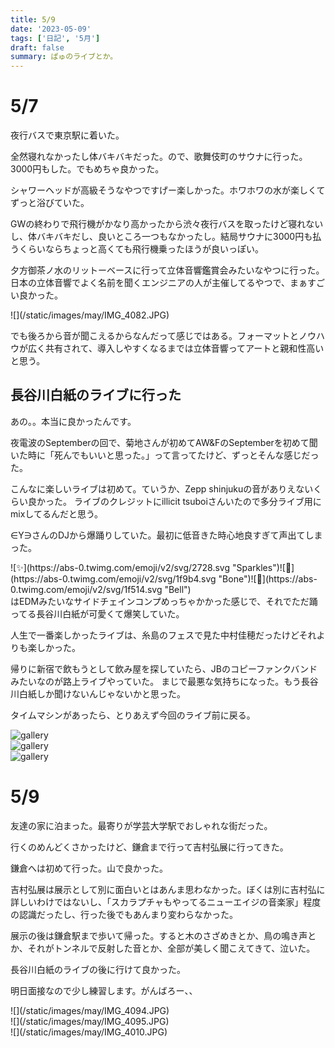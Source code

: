 ```yaml
---
title: 5/9
date: '2023-05-09'
tags: ['日記', '5月']
draft: false
summary: ぱゅのライブとか。
---
```



# 5/7
夜行バスで東京駅に着いた。

全然寝れなかったし体バキバキだった。ので、歌舞伎町のサウナに行った。3000円もした。でもめちゃ良かった。

シャワーヘッドが高級そうなやつですげー楽しかった。ホワホワの水が楽しくてずっと浴びていた。

GWの終わりで飛行機がかなり高かったから渋々夜行バスを取ったけど寝れないし、体バキバキだし、良いところ一つもなかったし。結局サウナに3000円も払うくらいならちょっと高くても飛行機乗ったほうが良いっぽい。

夕方御茶ノ水のリットーベースに行って立体音響鑑賞会みたいなやつに行った。
日本の立体音響でよく名前を聞くエンジニアの人が主催してるやつで、まぁすごい良かった。
<div class=' h-fit w-fit'>
    ![](/static/images/may/IMG_4082.JPG)
</div>

でも後ろから音が聞こえるからなんだって感じではある。フォーマットとノウハウが広く共有されて、導入しやすくなるまでは立体音響ってアートと親和性高いと思う。

## 長谷川白紙のライブに行った
あの。。本当に良かったんです。

夜電波のSeptemberの回で、菊地さんが初めてAW&FのSeptemberを初めて聞いた時に「死んでもいいと思った。」って言ってたけど、ずっとそんな感じだった。

こんなに楽しいライブは初めて。ていうか、Zepp shinjukuの音がありえないくらい良かった。
ライブのクレジットにillicit tsuboiさんいたので多分ライブ用にmixしてるんだと思う。

∈Y∋さんのDJから爆踊りしていた。最初に低音きた時心地良すぎて声出てしまった。

<div className='w-3 h-3'>
![✨](https://abs-0.twimg.com/emoji/v2/svg/2728.svg "Sparkles")![🦴](https://abs-0.twimg.com/emoji/v2/svg/1f9b4.svg "Bone")![🔔](https://abs-0.twimg.com/emoji/v2/svg/1f514.svg "Bell")
</div>
はEDMみたいなサイドチェインコンプめっちゃかかった感じで、それでただ踊ってる長谷川白紙が可愛くて爆笑していた。

人生で一番楽しかったライブは、糸島のフェスで見た中村佳穂だったけどそれよりも楽しかった。

帰りに新宿で飲もうとして飲み屋を探していたら、JBのコピーファンクバンドみたいなのが路上ライブやっていた。
まじで最悪な気持ちになった。もう長谷川白紙しか聞けないんじゃないかと思った。

タイムマシンがあったら、とりあえず今回のライブ前に戻る。

<div class="container mx-auto px-5 py-2 lg:px-32 lg:pt-12">
  <div class="-m-1 flex flex-wrap md:-m-2">
    <div class="flex w-1/3 flex-wrap">
      <div class="w-full p-1 md:p-2">
        <img
          alt="gallery"
          class="block h-full w-full rounded-lg object-cover object-center"
          src="../static/image/may/IMG_4083_JPG" />
      </div>
    </div>
    <div class="flex w-1/3 flex-wrap">
      <div class="w-full p-1 md:p-2">
        <img
          alt="gallery"
          class="block h-full w-full rounded-lg object-cover object-center"
          src="../static/image/may/IMG_4086_JPG" />
      </div>
    </div>
    <div class="flex w-1/3 flex-wrap">
      <div class="w-full p-1 md:p-2">
        <img
          alt="gallery"
          class="block h-full w-full rounded-lg object-cover object-center"
          src="../static/image/may/IMG_4087_JPG" />
      </div>
    </div>
  </div>
</div>


# 5/9
友達の家に泊まった。最寄りが学芸大学駅でおしゃれな街だった。

行くのめんどくさかったけど、鎌倉まで行って吉村弘展に行ってきた。

鎌倉へは初めて行った。山で良かった。

吉村弘展は展示として別に面白いとはあんま思わなかった。ぼくは別に吉村弘に詳しいわけではないし、「スカラプチャもやってるニューエイジの音楽家」程度の認識だったし、行った後でもあんまり変わらなかった。

展示の後は鎌倉駅まで歩いて帰った。すると木のさざめきとか、鳥の鳴き声とか、それがトンネルで反射した音とか、全部が美しく聞こえてきて、泣いた。

長谷川白紙のライブの後に行けて良かった。

明日面接なので少し練習します。がんばろー、、

<div className=' '>
    ![](/static/images/may/IMG_4094.JPG)
</div>
<div className=''>
    ![](/static/images/may/IMG_4095.JPG)
</div>
<div className=''>
    ![](/static/images/may/IMG_4010.JPG)
</div>